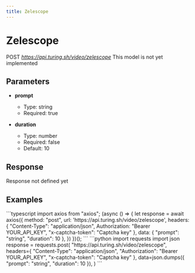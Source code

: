```yaml
---
title: Zelescope
---
```


# Zelescope
POST *https://api.turing.sh/video/zelescope*
<Warning>This model is not yet implemented</Warning>


## Parameters


- **prompt**
  - Type: string
  - Required: true

- **duration**
  - Type: number
  - Required: false
  - Default: 10

## Response

<Error>Response not defined yet</Error>


## Examples

<CodeGroup title="Zelescope example">
  ```typescript
  import axios from "axios";
  (async () => {
    let response = await axios({
      method: "post",
      url: 'https://api.turing.sh/video/zelescope',
      headers: {
        "Content-Type": "application/json",
        Authorization: "Bearer YOUR_API_KEY",
        "x-captcha-token": "Captcha key"
      },
      data: {
  "prompt": "string",
  "duration": 10
},
    })
  })();
  ```
  ```python
  import requests
  import json
  response = requests.post(
    "https://api.turing.sh/video/zelescope",
    headers={
      "Content-Type": "application/json",
      "Authorization": "Bearer YOUR_API_KEY",
      "x-captcha-token": "Captcha key"
    },
    data=json.dumps({
  "prompt": "string",
  "duration": 10
}),
  )
  ```
</CodeGroup>